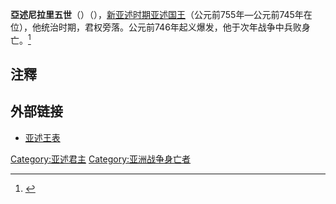 {{Infobox Monarch 
| name =亞述尼拉里五世  
| title = [[亚述君主列表|亚述国王]] 
| image = 
| caption = 
| reign = 公元前755年－公元前745年
| predecessor = [[亞述-丹三世|亞述-丹三世]]
| successor = [[提格拉特帕拉沙尔三世|提格拉特帕拉沙尔三世]]
| father =[[阿达德尼拉里三世|阿达德尼拉里三世]]
| mother = 
| date of birth   = 
| place of birth  =
| date of death   =公元前745年  
| place of death  =
|}}

'''亞述尼拉里五世'''（{{lang-en|Ashur-nirari V}}）（{{bd|？||前745年|}}），[[新亚述时期|新亚述时期]][[亚述君主列表|亚述国王]]（公元前755年—公元前745年在位），他统治时期，君权旁落。公元前746年起义爆发，他于次年战争中兵败身亡。<ref>{{Cite web |url=http://www.aina.org/aol/kinglist |title=存档副本 |accessdate=2012-02-10 |archive-date=2012-07-22 |archive-url=https://web.archive.org/web/20120722194906/http://www.aina.org/aol/kinglist |dead-url=no }}</ref>

== 注釋 ==
{{reflist}}

== 外部链接 ==
*[http://www.aina.org/aol/kinglist 亚述王表]{{Wayback|url=http://www.aina.org/aol/kinglist |date=20120722194906 }}

{{start box}}
{{succession box|title=[[亚述君主列表|亚述国王]]|before=[[亞述-丹三世|亞述-丹三世]]|after=[[提格拉特帕拉沙尔三世|提格拉特帕拉沙尔三世]]|years=前755年－前745年}}
{{end box}} 

{{Monarch-stub}}
{{亚述国王}}
[[Category:亚述君主|Category:亚述君主]]
[[Category:亚洲战争身亡者|Category:亚洲战争身亡者]]